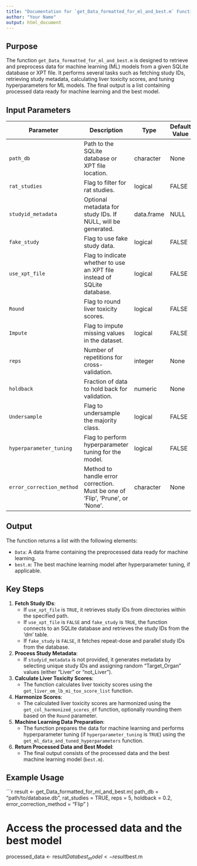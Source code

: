 ```yaml
---
title: "Documentation for `get_Data_formatted_for_ml_and_best.m` Function"
author: "Your Name"
output: html_document
---
```


## Purpose
The function `get_Data_formatted_for_ml_and_best.m` is designed to retrieve and preprocess data for machine learning (ML) models from a given SQLite database or XPT file. It performs several tasks such as fetching study IDs, retrieving study metadata, calculating liver toxicity scores, and tuning hyperparameters for ML models. The final output is a list containing processed data ready for machine learning and the best model.

## Input Parameters

| Parameter                | Description                                                                 | Type        | Default Value   |
|--------------------------|-----------------------------------------------------------------------------|-------------|-----------------|
| `path_db`                | Path to the SQLite database or XPT file location.                          | character   | None            |
| `rat_studies`            | Flag to filter for rat studies.                                             | logical     | FALSE           |
| `studyid_metadata`       | Optional metadata for study IDs. If NULL, will be generated.               | data.frame  | NULL            |
| `fake_study`             | Flag to use fake study data.                                                | logical     | FALSE           |
| `use_xpt_file`           | Flag to indicate whether to use an XPT file instead of SQLite database.    | logical     | FALSE           |
| `Round`                  | Flag to round liver toxicity scores.                                        | logical     | FALSE           |
| `Impute`                 | Flag to impute missing values in the dataset.                               | logical     | FALSE           |
| `reps`                   | Number of repetitions for cross-validation.                                | integer     | None            |
| `holdback`               | Fraction of data to hold back for validation.                              | numeric     | None            |
| `Undersample`            | Flag to undersample the majority class.                                     | logical     | FALSE           |
| `hyperparameter_tuning`  | Flag to perform hyperparameter tuning for the model.                       | logical     | FALSE           |
| `error_correction_method`| Method to handle error correction. Must be one of 'Flip', 'Prune', or 'None'.| character   | None            |

## Output

The function returns a list with the following elements:

- `Data`: A data frame containing the preprocessed data ready for machine learning.
- `best.m`: The best machine learning model after hyperparameter tuning, if applicable.

## Key Steps

1. **Fetch Study IDs**:
   - If `use_xpt_file` is `TRUE`, it retrieves study IDs from directories within the specified path.
   - If `use_xpt_file` is `FALSE` and `fake_study` is `TRUE`, the function connects to an SQLite database and retrieves the study IDs from the 'dm' table.
   - If `fake_study` is `FALSE`, it fetches repeat-dose and parallel study IDs from the database.

2. **Process Study Metadata**:
   - If `studyid_metadata` is not provided, it generates metadata by selecting unique study IDs and assigning random "Target_Organ" values (either "Liver" or "not_Liver").

3. **Calculate Liver Toxicity Scores**:
   - The function calculates liver toxicity scores using the `get_liver_om_lb_mi_tox_score_list` function.

4. **Harmonize Scores**:
   - The calculated liver toxicity scores are harmonized using the `get_col_harmonized_scores_df` function, optionally rounding them based on the `Round` parameter.

5. **Machine Learning Data Preparation**:
   - The function prepares the data for machine learning and performs hyperparameter tuning (if `hyperparameter_tuning` is `TRUE`) using the `get_ml_data_and_tuned_hyperparameters` function.

6. **Return Processed Data and Best Model**:
   - The final output consists of the processed data and the best machine learning model (`best.m`).

## Example Usage

```r
result <- get_Data_formatted_for_ml_and_best.m(
  path_db = "path/to/database.db",
  rat_studies = TRUE,
  reps = 5,
  holdback = 0.2,
  error_correction_method = "Flip"
)

# Access the processed data and the best model
processed_data <- result$Data
best_model <- result$best.m
